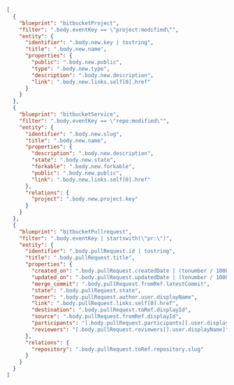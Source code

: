 ```json showLineNumbers
[
  {
    "blueprint": "bitbucketProject",
    "filter": ".body.eventKey == \"project:modified\"",
    "entity": {
      "identifier": ".body.new.key | tostring",
      "title": ".body.new.name",
      "properties": {
        "public": ".body.new.public",
        "type": ".body.new.type",
        "description": ".body.new.description",
        "link": ".body.new.links.self[0].href"
      }
    }
  },
  {
    "blueprint": "bitbucketService",
    "filter": ".body.eventKey == \"repo:modified\"",
    "entity": {
      "identifier": ".body.new.slug",
      "title": ".body.new.name",
      "properties": {
        "description": ".body.new.description",
        "state": ".body.new.state",
        "forkable": ".body.new.forkable",
        "public": ".body.new.public",
        "link": ".body.new.links.self[0].href"
      },
      "relations": {
        "project": ".body.new.project.key"
      }
    }
  },
  {
    "blueprint": "bitbucketPullrequest",
    "filter": ".body.eventKey | startswith(\"pr:\")",
    "entity": {
      "identifier": ".body.pullRequest.id | tostring",
      "title": ".body.pullRequest.title",
      "properties": {
        "created_on": ".body.pullRequest.createdDate | (tonumber / 1000 | strftime(\"%Y-%m-%dT%H:%M:%SZ\"))",
        "updated_on": ".body.pullRequest.updatedDate | (tonumber / 1000 | strftime(\"%Y-%m-%dT%H:%M:%SZ\"))",
        "merge_commit": ".body.pullRequest.fromRef.latestCommit",
        "state": ".body.pullRequest.state",
        "owner": ".body.pullRequest.author.user.displayName",
        "link": ".body.pullRequest.links.self[0].href",
        "destination": ".body.pullRequest.toRef.displayId",
        "source": ".body.pullRequest.fromRef.displayId",
        "participants": "[.body.pullRequest.participants[].user.displayName]",
        "reviewers": "[.body.pullRequest.reviewers[].user.displayName]"
      },
      "relations": {
        "repository": ".body.pullRequest.toRef.repository.slug"
      }
    }
  }
]
```
